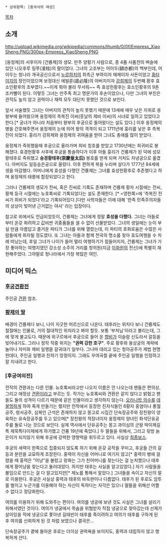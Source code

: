  * 상위항목: [중국사의 여성]

[[목차]]
== 소개 ==
http://upload.wikimedia.org/wikipedia/commons/thumb/0/0f/Empress_XiaoSheng.PNG/300px-Empress_XiaoSheng.PNG

[옹정제]의 서후이자 [건륭제]의 생모. 만주 양황기 사람으로, 종 4품 사품전의 벼슬에 있던 니오후루 링쭈(凌柱)의 딸이었다. 그녀의 고조부는 어이두(額亦都)의 백부인데, 어이두는 청나라 개국공신으로서 [[누르하치]]의 최측근 부하이자 매제이자 사돈이었고 [[홍타이지]]의 장인이었으며   보정대신 에빌룬(遏必隆)의 아버지이자 [[강희제]]의 두번째 황후 효소인황후의 조부였다.~~이게 뭐야 몰라 무서워~~ 즉 효성헌황후는 효소인황후의 9촌 조카뻘이 된다. 이렇듯 그녀는 만주족 최고 명문가의 후손이었으나, 다만 그녀의 부친은 관직도 높지 않고 권력이나 재력 모두 대단치 못했던 것으로 보인다.

앞서 서술했듯 그녀는 아버지의 관직이 높지 못했기 때문에 13세에 매우 낮은 지위로 옹왕부에 들어왔으며 옹정제의 측복진 이씨(훗날의 제비 이씨)의 시녀로 일하고 있었다고 한다.[* 궁녀가 아니라 처음부터 왕부의 후궁으로 들어왔다는 설도 있다.] 이후 옹정제의 병을 간호해주면서 옹정제의 눈에 띄어 왕의 격격이 되고 1711년에 훙리를 낳은 후 측복진이 되었다. 훙리가 강희제와 옹정제의 귀여움을 받아 그녀도 총애를 많이 받았다.

옹정제가 즉위했을때 후궁으로 올라가며 희비 칭호를 받았고 1730년에는 희귀비로 봉해졌다. 효경헌황후 사후에 후궁을 통솔하다가 이후 아들 훙리가 건륭제가 된 덕에 성모황태후로 즉위했고 '''숭경황태후(崇慶皇太后)''' 봉호를 받게 되며 거처도 자녕궁으로 옮겼다. 아버지도 일등승은공으로 올랐다. 이후 편하게 복을 누리며 살다가 1777년 84세에 생을 마감했다. 어머니에게 효성을 다했던 건륭제는 그녀를 효성헌황후로 추존했다고 하며 옹정제의 태릉에 합장되었다고 한다. 

그러나 건륭제의 생모가 전씨, 혹은 진씨로 기록도 존재하며 건륭제 황자 시절에는 전씨, 황제 등극 시절에는 뉴호록씨로 기록되었다는 설도 존재한다. [* <영헌록>에 '측복진 전씨가 희비가 되었다'라고 기록되어있다.]다만 사학자들은 이에 대해 '한족 민족주의자들의 상상이 빚어낸 근거없는 야사' 라는 입장이다.

참고로 위에서도 언급되었듯이, 건륭제는 그녀에게 정말 '''효성을 다했다.''' 그녀는 아들로부터 온갖 화려하고 값비싼 귀중품들을 셀 수 없이 선물받았다. 그녀의 생일에는 눈이 부실 만큼 아름답고 즐거운 파티가 그녀를 위해 열렸는데, 이 파티의 호화로움은 수많은 사람들에게 회자될 정도였다. 또 그녀는 아들과 함께 전국의 명소를 찾아 효도여행을 수 차례 떠났는데, 후일 그녀가 나이가 들어 멀리 여행하기가 힘들어지자, 건륭제는 그녀가 가장 좋아하는 여행지였던 강소성 소주의 거리를 청의원(지금 [[이화원]]의 전신)에 특별히 재현해주었다. 그야말로 청나라에서 가장 복많은 여인.
== 미디어 믹스 ==
=== [[후궁견환전]] ===
주인공 [[견환]] 참조. 
=== [[황제의 딸]] ===
배경이 건륭제다 보니, 나이 지긋한 어르신으로 나온다. 태후라는 위치다 보니 건륭제도 절절매는 인물로, 거의 절대적인 위치라고 봐야 할듯. 보통 '부처님'이라고 불리는데, 그에 맞게 불교도다. 때문에 위구르에서 후궁으로 들어 온 [[향비]]가 이슬람 신도라서 갈등을 빚어내기도. 그러나 정작 작중 위치는 '''"권력 강한 호구"'''. 주로 황후와 용상궁의 계략에 놀아나 자미와 제비 일행을 갈궈대기 일쑤다. 그나마 데리고 있는 청아공주가 제법 현명한데다, 주인공 일행과 친하기 망정이지. 그래도 우여곡절 끝에 주인공 일행을 인정하고 잘 지내려고 한다.   
=== [후궁여의전] ===
전작의 견환과는 다른 인물. 뉴호록씨라고만 나오지 이름은 안 나오는데 팬들은 편의상, 그리고 애정상 [[견환]]이라고 부르는 듯. 작가는 뉴호록씨와 견환은 같지 않다고 밝혔고 팬들도 둘의 성격이 다르기 때문에 같은 인물이라고 생각하지 않는다. [[오라나랍 의수]]를 [[데꿀멍]]하게 하여 죽게 만들기는 했지만 전작에서 등장한 친자식들인 6황자 홍염이나 롱월공주, 령서공주, 심복인 근석은 존재하지 않고 몽고로 시집간 단숙장공주와 장친왕이 양육하는 유숙장공주를 두고 있으며[* 장친왕의 적장녀이자 옹정제의 양녀인 화석단유공주를 둘로 나눈 것으로 보인다. 실제 역사에서 단유공주는 몽고 과이심의 군왕 박이제길특 제묵특다이제에게 하가했고 건륭 19년에 죽었다.] 두 딸들을 위해서, 그리고 뒷방 늙은이가 되지않기 위해 후궁에 강력한 영향력을 휘두르고 있다. 사실상 [[최종보스]]. 

후궁의 세력이 한쪽으로 집중되지 않도록 하기 위해 온갖 공작을 꾸미고, 후궁들 간의 갈등과 분란을 교묘하게 조장한다. 홍력이 자신을 어머니로 여기지 않고[* 홍력이 병에 걸렸을 때 홍력은 "어냥"을 불렀고 랑화는 그가 친어머니를 찾는다는 걸 눈치챘으나 태후에게 황어냥을 찾는다고 둘러대었다. 하지만 태후는 사실을 알고있었다.] 자기 사람들을 불임으로 만드는 걸 다 알고있지만[* 제노를 통해서 알았다.] 그녀들을 속이고 자신의 말로 이용한다. 후궁은 사실상 홍력과 태후의 바둑판이나 다름없다. 태후가 된 후로도 암투를 벌이고 누군가를 이용해야 하는 자신이 독하다는 자각은 있으나 딸들을 위해선 어쩔 수 없다고 정당화한다.

여의를 이용하기 위해 도와주는 편이다. 여의를 냉궁에 보낸 것도 사실은 그녀를 살리기 위해서였던 것이다. 여의가 냉궁에서 목숨을 위협받자 직접 냉궁으로 찾아갔는데 선제가 살아있을 적에 냉궁으로 쫓아낸 길태빈이 태후를 죽이려하고 여의가 태후를 구하게 된 후 여의를 신뢰하게 된 것 처럼 보였으나 결국은...

단숙장공주가 곁에 돌아온 후로는 더이상 권력욕을 보이지도, 홍력과 대립하지 않고 행복하게 산다.
